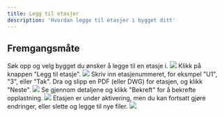 ```yaml
---
title: Legg til etasjer
description: 'Hvordan legge til etasjer i bygget ditt'
---
```


## Fremgangsmåte

<Steps>
  <Step title="Søk opp bygg">
    Søk opp og velg bygget du ønsker å legge til en etasje i.
    <Frame type="glass">
        <img src="/images/dashboard/nytt-bygg/legg-til-etasjer/steg-1.png" />
    </Frame>
  </Step>
  <Step title="Legg til etasje">
    Klikk på knappen "Legg til etasje".
    <Frame type="glass">
        <img src="/images/dashboard/nytt-bygg/legg-til-etasjer/steg-2.png" />
    </Frame>
  </Step>
  <Step title="Last opp plantegning">
    Skriv inn etasjenummeret, for eksmpel "U1", "3", eller "Tak". Dra og slipp en PDF (eller DWG) for etasjen, og klikk "Neste".
    <Frame type="glass">
        <img src="/images/dashboard/nytt-bygg/legg-til-etasjer/steg-3.png" />
    </Frame>
  </Step>
  <Step title="Bekrefte opplastning">
    Se gjennom detaljene og klikk "Bekreft" for å bekrefte opplastning.
    <Frame type="glass">
        <img src="/images/dashboard/nytt-bygg/legg-til-etasjer/steg-4.png" />
    </Frame>
  </Step>
  <Step title="Endre detaljer og last opp tilleggsfiler">
    Etasjen er under aktivering, men du kan fortsatt gjøre endringer, eller slette og legge til nye filer.
    <Frame type="glass">
        <img src="/images/dashboard/nytt-bygg/legg-til-etasjer/steg-5.png" />
    </Frame>
  </Step>
</Steps>
